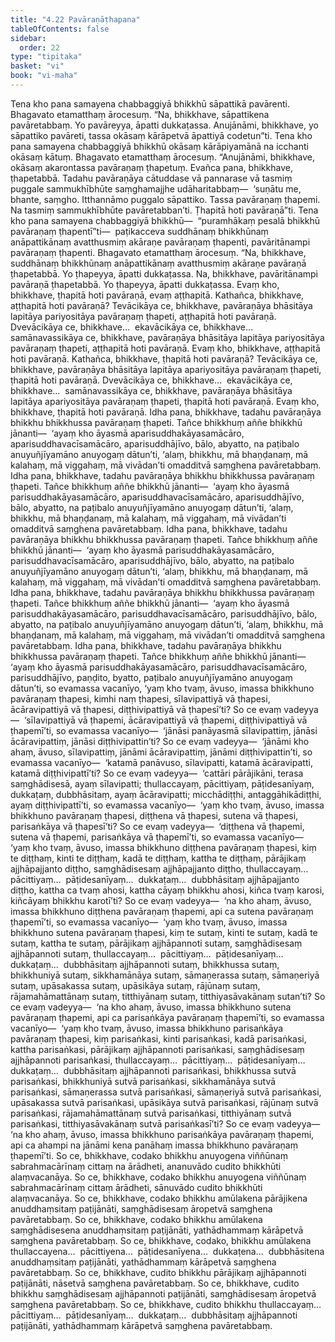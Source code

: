 ```yaml
---
title: "4.22 Pavāraṇāṭhapana"
tableOfContents: false
sidebar:
  order: 22
type: "tipitaka"
basket: "vi"
book: "vi-maha"
---
```



<DynamicBreadcrumb />

<Division number="235" book="vi-maha" e="ch" v="3" p="253">

<Paragraph number="1088" book="vi-maha">
Tena kho pana samayena chabbaggiyā bhikkhū sāpattikā pavārenti. Bhagavato etamatthaṃ ārocesuṃ. “Na, bhikkhave, sāpattikena pavāretabbaṃ. Yo pavāreyya, āpatti dukkaṭassa. Anujānāmi, bhikkhave, yo sāpattiko pavāreti, tassa okāsaṃ kārāpetvā āpattiyā codetun”ti.
</Paragraph>

<Paragraph number="1089" book="vi-maha">
Tena kho pana samayena chabbaggiyā bhikkhū okāsaṃ kārāpiyamānā na icchanti okāsaṃ kātuṃ. Bhagavato etamatthaṃ ārocesuṃ. “Anujānāmi, bhikkhave, okāsaṃ akarontassa pavāraṇaṃ ṭhapetuṃ. Evañca pana, bhikkhave, ṭhapetabbā. Tadahu pavāraṇāya cātuddase vā pannarase vā tasmiṃ puggale sammukhībhūte saṃghamajjhe udāharitabbaṃ—  ‘suṇātu me, bhante, saṃgho. Itthannāmo puggalo sāpattiko. Tassa pavāraṇaṃ ṭhapemi. Na tasmiṃ sammukhībhūte pavāretabban’ti. Ṭhapitā hoti pavāraṇā”ti.
</Paragraph>

<Paragraph number="1090" book="vi-maha">
Tena kho pana samayena chabbaggiyā bhikkhū—  “puramhākaṃ pesalā bhikkhū pavāraṇaṃ ṭhapentī”ti—  paṭikacceva suddhānaṃ bhikkhūnaṃ anāpattikānaṃ avatthusmiṃ akāraṇe pavāraṇaṃ ṭhapenti, pavāritānampi pavāraṇaṃ ṭhapenti. Bhagavato etamatthaṃ ārocesuṃ. “Na, bhikkhave, suddhānaṃ bhikkhūnaṃ anāpattikānaṃ avatthusmiṃ akāraṇe pavāraṇā ṭhapetabbā. Yo ṭhapeyya, āpatti dukkaṭassa. Na, bhikkhave, pavāritānampi pavāraṇā ṭhapetabbā. Yo ṭhapeyya, āpatti dukkaṭassa.
</Paragraph>

</Division>
<Division number="236" book="vi-maha" e="ch" v="3" p="253">

<Paragraph number="1091" book="vi-maha">
Evaṃ kho, bhikkhave, ṭhapitā hoti pavāraṇā, evaṃ aṭṭhapitā. Kathañca, bhikkhave, aṭṭhapitā hoti pavāraṇā? Tevācikāya ce, bhikkhave, pavāraṇāya bhāsitāya lapitāya pariyositāya pavāraṇaṃ ṭhapeti, aṭṭhapitā hoti pavāraṇā. Dvevācikāya ce, bhikkhave…  ekavācikāya ce, bhikkhave…  samānavassikāya ce, bhikkhave, pavāraṇāya bhāsitāya lapitāya pariyositāya pavāraṇaṃ ṭhapeti, aṭṭhapitā hoti pavāraṇā. Evaṃ kho, bhikkhave, aṭṭhapitā hoti pavāraṇā.
</Paragraph>

<Paragraph number="1092" book="vi-maha">
Kathañca, bhikkhave, ṭhapitā hoti pavāraṇā? Tevācikāya ce, bhikkhave, pavāraṇāya bhāsitāya lapitāya apariyositāya pavāraṇaṃ ṭhapeti, ṭhapitā hoti pavāraṇā. Dvevācikāya ce, bhikkhave…  ekavācikāya ce, bhikkhave…  samānavassikāya ce, bhikkhave, pavāraṇāya bhāsitāya lapitāya apariyositāya pavāraṇaṃ ṭhapeti, ṭhapitā hoti pavāraṇā. Evaṃ kho, bhikkhave, ṭhapitā hoti pavāraṇā.
</Paragraph>

</Division>
<Division number="237" book="vi-maha" e="ch" v="3" p="254">

<Paragraph number="1093" book="vi-maha">
Idha pana, bhikkhave, tadahu pavāraṇāya bhikkhu bhikkhussa pavāraṇaṃ ṭhapeti. Tañce bhikkhuṃ aññe bhikkhū jānanti—  ‘ayaṃ kho āyasmā aparisuddhakāyasamācāro, aparisuddhavacīsamācāro, aparisuddhājīvo, bālo, abyatto, na paṭibalo anuyuñjīyamāno anuyogaṃ dātun’ti, ‘alaṃ, bhikkhu, mā bhaṇḍanaṃ, mā kalahaṃ, mā viggahaṃ, mā vivādan’ti omadditvā saṃghena pavāretabbaṃ.
</Paragraph>

<Paragraph number="1094" book="vi-maha">
Idha pana, bhikkhave, tadahu pavāraṇāya bhikkhu bhikkhussa pavāraṇaṃ ṭhapeti. Tañce bhikkhuṃ aññe bhikkhū jānanti—  ‘ayaṃ kho āyasmā parisuddhakāyasamācāro, aparisuddhavacīsamācāro, aparisuddhājīvo, bālo, abyatto, na paṭibalo anuyuñjīyamāno anuyogaṃ dātun’ti, ‘alaṃ, bhikkhu, mā bhaṇḍanaṃ, mā kalahaṃ, mā viggahaṃ, mā vivādan’ti omadditvā saṃghena pavāretabbaṃ.
</Paragraph>

<Paragraph number="1095" book="vi-maha">
Idha pana, bhikkhave, tadahu pavāraṇāya bhikkhu bhikkhussa pavāraṇaṃ ṭhapeti. Tañce bhikkhuṃ aññe bhikkhū jānanti—  ‘ayaṃ kho āyasmā parisuddhakāyasamācāro, parisuddhavacīsamācāro, aparisuddhājīvo, bālo, abyatto, na paṭibalo anuyuñjīyamāno anuyogaṃ dātun’ti, ‘alaṃ, bhikkhu, mā bhaṇḍanaṃ, mā kalahaṃ, mā viggahaṃ, mā vivādan’ti omadditvā saṃghena pavāretabbaṃ.
</Paragraph>

<Paragraph number="1096" book="vi-maha">
Idha pana, bhikkhave, tadahu pavāraṇāya bhikkhu bhikkhussa pavāraṇaṃ ṭhapeti. Tañce bhikkhuṃ aññe bhikkhū jānanti—  ‘ayaṃ kho āyasmā parisuddhakāyasamācāro, parisuddhavacīsamācāro, parisuddhājīvo, bālo, abyatto, na paṭibalo anuyuñjīyamāno anuyogaṃ dātun’ti, ‘alaṃ, bhikkhu, mā bhaṇḍanaṃ, mā kalahaṃ, mā viggahaṃ, mā vivādan’ti omadditvā saṃghena pavāretabbaṃ.
</Paragraph>

<Paragraph number="1097" book="vi-maha">
Idha pana, bhikkhave, tadahu pavāraṇāya bhikkhu bhikkhussa pavāraṇaṃ ṭhapeti. Tañce bhikkhuṃ aññe bhikkhū jānanti—  ‘ayaṃ kho āyasmā parisuddhakāyasamācāro, parisuddhavacīsamācāro, parisuddhājīvo, paṇḍito, byatto, paṭibalo anuyuñjīyamāno anuyogaṃ dātun’ti, so evamassa vacanīyo, ‘yaṃ kho tvaṃ, āvuso, imassa bhikkhuno pavāraṇaṃ ṭhapesi, kimhi naṃ ṭhapesi, sīlavipattiyā vā ṭhapesi, ācāravipattiyā vā ṭhapesi, diṭṭhivipattiyā vā ṭhapesī’ti? So ce evaṃ vadeyya—  ‘sīlavipattiyā vā ṭhapemi, ācāravipattiyā vā ṭhapemi, diṭṭhivipattiyā vā ṭhapemī’ti, so evamassa vacanīyo—  ‘jānāsi panāyasmā sīlavipattiṃ, jānāsi ācāravipattiṃ, jānāsi diṭṭhivipattin’ti? So ce evaṃ vadeyya—  ‘jānāmi kho ahaṃ, āvuso, sīlavipattiṃ, jānāmi ācāravipattiṃ, jānāmi diṭṭhivipattin’ti, so evamassa vacanīyo—  ‘katamā panāvuso, sīlavipatti, katamā ācāravipatti, katamā diṭṭhivipattī’ti? So ce evaṃ vadeyya—  ‘cattāri pārājikāni, terasa saṃghādisesā, ayaṃ sīlavipatti; thullaccayaṃ, pācittiyaṃ, pāṭidesanīyaṃ, dukkaṭaṃ, dubbhāsitaṃ, ayaṃ ācāravipatti; micchādiṭṭhi, antaggāhikādiṭṭhi, ayaṃ diṭṭhivipattī’ti, so evamassa vacanīyo—  ‘yaṃ kho tvaṃ, āvuso, imassa bhikkhuno pavāraṇaṃ ṭhapesi, diṭṭhena vā ṭhapesi, sutena vā ṭhapesi, parisaṅkāya vā ṭhapesī’ti? So ce evaṃ vadeyya—  ‘diṭṭhena vā ṭhapemi, sutena vā ṭhapemi, parisaṅkāya vā ṭhapemī’ti, so evamassa vacanīyo—  ‘yaṃ kho tvaṃ, āvuso, imassa bhikkhuno diṭṭhena pavāraṇaṃ ṭhapesi, kiṃ te diṭṭhaṃ, kinti te diṭṭhaṃ, kadā te diṭṭhaṃ, kattha te diṭṭhaṃ, pārājikaṃ ajjhāpajjanto diṭṭho, saṃghādisesaṃ ajjhāpajjanto diṭṭho, thullaccayaṃ…  pācittiyaṃ…  pāṭidesanīyaṃ…  dukkaṭaṃ…  dubbhāsitaṃ ajjhāpajjanto diṭṭho, kattha ca tvaṃ ahosi, kattha cāyaṃ bhikkhu ahosi, kiñca tvaṃ karosi, kiñcāyaṃ bhikkhu karotī’ti? So ce evaṃ vadeyya—  ‘na kho ahaṃ, āvuso, imassa bhikkhuno diṭṭhena pavāraṇaṃ ṭhapemi, api ca sutena pavāraṇaṃ ṭhapemī’ti, so evamassa vacanīyo—  ‘yaṃ kho tvaṃ, āvuso, imassa bhikkhuno sutena pavāraṇaṃ ṭhapesi, kiṃ te sutaṃ, kinti te sutaṃ, kadā te sutaṃ, kattha te sutaṃ, pārājikaṃ ajjhāpannoti sutaṃ, saṃghādisesaṃ ajjhāpannoti sutaṃ, thullaccayaṃ…  pācittiyaṃ…  pāṭidesanīyaṃ…  dukkaṭaṃ…  dubbhāsitaṃ ajjhāpannoti sutaṃ, bhikkhussa sutaṃ, bhikkhuniyā sutaṃ, sikkhamānāya sutaṃ, sāmaṇerassa sutaṃ, sāmaṇeriyā sutaṃ, upāsakassa sutaṃ, upāsikāya sutaṃ, rājūnaṃ sutaṃ, rājamahāmattānaṃ sutaṃ, titthiyānaṃ sutaṃ, titthiyasāvakānaṃ sutan’ti? So ce evaṃ vadeyya—  ‘na kho ahaṃ, āvuso, imassa bhikkhuno sutena pavāraṇaṃ ṭhapemi, api ca parisaṅkāya pavāraṇaṃ ṭhapemī’ti, so evamassa vacanīyo—  ‘yaṃ kho tvaṃ, āvuso, imassa bhikkhuno parisaṅkāya pavāraṇaṃ ṭhapesi, kiṃ parisaṅkasi, kinti parisaṅkasi, kadā parisaṅkasi, kattha parisaṅkasi, pārājikaṃ ajjhāpannoti parisaṅkasi, saṃghādisesaṃ ajjhāpannoti parisaṅkasi, thullaccayaṃ…  pācittiyaṃ…  pāṭidesanīyaṃ…  dukkaṭaṃ…  dubbhāsitaṃ ajjhāpannoti parisaṅkasi, bhikkhussa sutvā parisaṅkasi, bhikkhuniyā sutvā parisaṅkasi, sikkhamānāya sutvā parisaṅkasi, sāmaṇerassa sutvā parisaṅkasi, sāmaṇeriyā sutvā parisaṅkasi, upāsakassa sutvā parisaṅkasi, upāsikāya sutvā parisaṅkasi, rājūnaṃ sutvā parisaṅkasi, rājamahāmattānaṃ sutvā parisaṅkasi, titthiyānaṃ sutvā parisaṅkasi, titthiyasāvakānaṃ sutvā parisaṅkasī’ti? So ce evaṃ vadeyya—  ‘na kho ahaṃ, āvuso, imassa bhikkhuno parisaṅkāya pavāraṇaṃ ṭhapemi, api ca ahampi na jānāmi kena panāhaṃ imassa bhikkhuno pavāraṇaṃ ṭhapemī’ti. So ce, bhikkhave, codako bhikkhu anuyogena viññūnaṃ sabrahmacārīnaṃ cittaṃ na ārādheti, ananuvādo cudito bhikkhūti alaṃvacanāya. So ce, bhikkhave, codako bhikkhu anuyogena viññūnaṃ sabrahmacārīnaṃ cittaṃ ārādheti, sānuvādo cudito bhikkhūti alaṃvacanāya. So ce, bhikkhave, codako bhikkhu amūlakena pārājikena anuddhaṃsitaṃ paṭijānāti, saṃghādisesaṃ āropetvā saṃghena pavāretabbaṃ. So ce, bhikkhave, codako bhikkhu amūlakena saṃghādisesena anuddhaṃsitaṃ paṭijānāti, yathādhammaṃ kārāpetvā saṃghena pavāretabbaṃ. So ce, bhikkhave, codako, bhikkhu amūlakena thullaccayena…  pācittiyena…  pāṭidesanīyena…  dukkaṭena…  dubbhāsitena anuddhaṃsitaṃ paṭijānāti, yathādhammaṃ kārāpetvā saṃghena pavāretabbaṃ. So ce, bhikkhave, cudito bhikkhu pārājikaṃ ajjhāpannoti paṭijānāti, nāsetvā saṃghena pavāretabbaṃ. So ce, bhikkhave, cudito bhikkhu saṃghādisesaṃ ajjhāpannoti paṭijānāti, saṃghādisesaṃ āropetvā saṃghena pavāretabbaṃ. So ce, bhikkhave, cudito bhikkhu thullaccayaṃ…  pācittiyaṃ…  pāṭidesanīyaṃ…  dukkaṭaṃ…  dubbhāsitaṃ ajjhāpannoti paṭijānāti, yathādhammaṃ kārāpetvā saṃghena pavāretabbaṃ.
</Paragraph>
</Division>